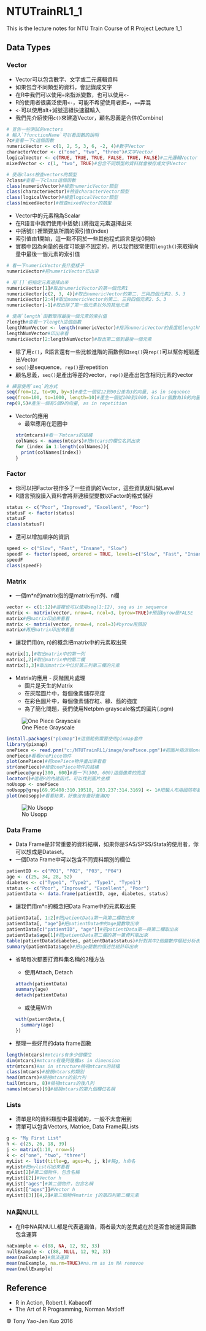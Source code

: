 # NTUTrainRL1_1
This is the lecture notes for NTU Train Course of R Project Lecture 1_1

## Data Types

### Vector

* Vector可以包含數字、文字或二元邏輯資料
* 如果包含不同類型的資料，會記錄成文字
* 在R中我們可以使用`=`來指派變數，也可以使用`<-`
* R的使用者很廣泛使用`<-`，可能不希望使用者把`=`，`==`弄混
* `<-`可以使用alt+減號這組快速鍵輸入
* 我們先介紹使用`c()`來建造Vector，顧名思義是合併(Combine)

```r
# 宣告一些測試的vectors
# 輸入`?functionName`可以看函數的說明
?c#查看一下c這個函數
numericVector <- c(1, 2, 5, 3, 6, -2, 4)#數字Vector
characterVector <- c("one", "two", "three")#文字Vector
logicalVector <- c(TRUE, TRUE, TRUE, FALSE, TRUE, FALSE)#二元邏輯Vector
mixedVector <- c(1, "two", TRUE)#包含不同類型的資料就會被存成文字Vector

# 使用class檢查vectors的類型
?class#查看一下class這個函數
class(numericVector)#檢查numericVector類型
class(characterVector)#檢查characterVector類型
class(logicalVector)#檢查logicalVector類型
class(mixedVector)#檢查mixedVector的類型
```

* Vector中的元素稱為Scalar
* 在R語言中我們使用中括號`[]`將指定元素選擇出來
* 中括號`[]`裡頭要放所謂的索引值(index)
* 索引值由**1**開始，這一點不同於一些其他程式語言是從0開始
* 實務中因為向量的長度可能是不固定的，所以我們很常使用`length()`來取得向量中最後一個元素的索引值

```r
# 看一下numericVector長什麼樣子
numericVector#把numericVector印出來

# 用`[]`把指定元素選擇出來
numericVector[1]#取出numericVector的第一個元素1
numericVector[c(2, 3, 4)]#取出numericVector的第二、三與四個元素2、5、3
numericVector[2:4]#取出numericVector的第二、三與四個元素2、5、3
numericVector[-1]#取出除了第一個元素以外的其他元素

# 使用`length`函數取得最後一個元素的索引值
?length#查看一下length這個函數
lengthNumVector <- length(numericVector)#指派numericVector的長度給lengthNumVector
lengthNumVector#印出來看
numericVector[2:lengthNumVector]#取出第二個到最後一個元素
```

* 除了用`c()`，R語言還有一些比較進階的函數例如`seq()`與`rep()`可以幫你輕鬆產出Vector
* `seq()`是sequence，`rep()`是repetition
* 顧名思義，`seq()`是產出等差的vector，`rep()`是產出包含相同元素的vector

```r
# 練習使用`seq`的方式
seq(from=12, to=90, by=3)#產生一個從12到90公差為3的向量, as in sequence
seq(from=100, to=1000, length=10)#產生一個從100到1000，Scalar個數為10的向量
rep(9,5)#產生一個有5個9的向量, as in repetition
```

* Vector的應用
  * 最常應用在迴圈中
  ```r
  str(mtcars)#看一下mtcars的結構
  colNames <- names(mtcars)#把mtcars的欄位名抓出來
  for (index in 1:length(colNames)){
    print(colNames[index])
  }
  ```

### Factor

* 你可以把Factor視作多了一些資訊的Vector，這些資訊就叫做Level
* R語言預設讀入資料會將非連續型變數以Factor的格式儲存

```r
status <- c("Poor", "Improved", "Excellent", "Poor")
statusF <- factor(status)
statusF
class(statusF)
```

* 還可以增加順序的資訊

```r
speed <- c("Slow", "Fast", "Insane", "Slow")
speedF <- factor(speed, ordered = TRUE, levels=c("Slow", "Fast", "Insane"))
speedF
class(speedF)
```

### Matrix

* 一個m*n的matrix指的是matrix有m列、n欄

```r
vector <- c(1:12)#這裡也可以使用seq(1:12), seq as in sequence
matrix <- matrix(vector, nrow=4, ncol=3, byrow=TRUE)#預設byrow是FALSE
matrix#把matrix印出來看看
matrix <- matrix(vector, nrow=4, ncol=3)#byrow用預設
matrix#再把matrix印出來看看
```

* 讓我們用(m, n)的概念把matrix中的元素取出來

```r
matrix[1,]#取出matrix中的第一列
matrix[,2]#取出matrix中的第二欄
matrix[3,3]#取出matrix中位於第三列第三欄的元素
```

* Matrix的應用 - 灰階圖片處理
  * 圖片是天生的Matrix
  * 在灰階圖片中，每個像素儲存亮度
  * 在彩色圖片中，每個像素儲存紅、綠、藍的強度
  * 為了簡化問題，我們使用Netpbm grayscale格式的圖片(.pgm)

![One Piece Grayscale](image/onePiece.jpeg)

```r
install.packages("pixmap")#這個範例需要使用pixmap套件
library(pixmap)
onePiece <- read.pnm("c:/NTUTrainRL1/image/onePiece.pgm")#把圖片指派給onePiece這個物件
onePiece#看看onePiece物件
plot(onePiece)#把onePiece物件畫出來看看
str(onePiece)#檢查onePiece物件的結構
onePiece@grey[300, 600]#看一下(300, 600)這個像素的亮度
locator()#這是R的內建函式，可以找到圖片坐標
noUsopp <- onePiece
noUsopp@grey[69.95408:310.19518, 203.237:314.3169] <- 1#把騙人布用國防布蓋掉
plot(noUsopp)#看看結果，好像沒有蓋好蓋滿QQ
```

![No Usopp](image/noUsopp.jpeg)

### Data Frame

* Data Frame是非常重要的資料結構，如果你是SAS/SPSS/Stata的使用者，你可以想成是Dataset。
* 一個Data Frame中可以包含不同資料類別的欄位

```r
patientID <- c("P01", "P02", "P03", "P04")
age <- c(25, 34, 28, 52)
diabetes <- c("Type1", "Type2", "Type1", "Type1")
status <- c("Poor", "Improved", "Excellent", "Poor")
patientData <- data.frame(patientID, age, diabetes, status)
```

* 讓我們用m*n的概念把Data Frame中的元素取出來

```r
patientData[, 1:2]#把patientData第一與第二欄取出來
patientData[, "age"]#把patientData中的age變數取出來
patientData[c("patientID", "age")]#把patientData第一與第二欄取出來
patientData$age[1]#把patientData第二欄的第一筆資料取出來
table(patientData$diabetes, patientData$status)#針對其中2個變數作樞紐分析表
summary(patientData$age)#把age變數的描述性統計印出來
```

* 省略每次都要打資料集名稱的2種方法

  * 使用Attach, Detach
  
  ```r
  attach(patientData)
  summary(age)
  detach(patientData)
  ```
  
  * 或使用With
  
  ```r
  with(patientData,{
    summary(age)
  })
  ```

* 整理一些好用的data frame函數

```r
length(mtcars)#mtcars有多少個欄位
dim(mtcars)#mtcars有幾列幾欄as in dimension
str(mtcars)#as in structure檢視mtcars的結構
class(mtcars)#檢視mtcars的類別
head(mtcars)#檢視mtcars的前六列
tail(mtcars, 8)#檢視mtcars的後八列
names(mtcars)[9]#檢視mtcars的第九個欄位名稱
```

### Lists

* 清單是R的資料類型中最複雜的，一般不太會用到
* 清單可以包含Vectors, Matrice, Data Frame與Lists

```r
g <- "My First List"
h <- c(25, 26, 18, 39)
j <- matrix(1:10, nrow=5)
k <- c("one", "two", "three")
myList <- list(title=g, ages=h, j, k)#幫g, h命名
myList#把mylist印出來看看
myList[2]#第二個物件，包含名稱
myList[[2]]#Vector h
myList["ages"]#第二個物件，包含名稱
myList[["ages"]]#Vector h
myList[[3]][4,2]#第三個物件matrix j的第四列第二欄元素
```

### NA與NULL

* 在R中NA與NULL都是代表遺漏值，兩者最大的差異處在於是否會被運算函數包含運算

```r
naExample <- c(88, NA, 12, 92, 33)
nullExample <- c(88, NULL, 12, 92, 33)
mean(naExample)#無法運算
mean(naExample, na.rm=TRUE)#na.rm as in NA removoe
mean(nullExample)
```

## Reference
* R in Action, Robert I. Kabacoff
* The Art of R Programming, Norman Matloff

&copy; Tony Yao-Jen Kuo 2016
